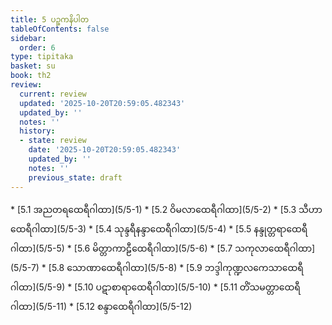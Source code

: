```yaml
---
title: 5 ပဉ္စကနိပါတ
tableOfContents: false
sidebar:
  order: 6
type: tipitaka
basket: su
book: th2
review:
  current: review
  updated: '2025-10-20T20:59:05.482343'
  updated_by: ''
  notes: ''
  history:
  - state: review
    date: '2025-10-20T20:59:05.482343'
    updated_by: ''
    notes: ''
    previous_state: draft
---
```



<DynamicBreadcrumb />


<ReviewStatus review={frontmatter.review} showDetails={true} />

<HypothesisAnnotation frontmatter={frontmatter} />



<TableOfContents book="th2" section="5">
* [5.1 အညတရထေရီဂါထာ](5/5-1)
* [5.2 ဝိမလာထေရီဂါထာ](5/5-2)
* [5.3 သီဟာထေရီဂါထာ](5/5-3)
* [5.4 သုန္ဒရီနန္ဒာထေရီဂါထာ](5/5-4)
* [5.5 နန္ဒုတ္တရာထေရီဂါထာ](5/5-5)
* [5.6 မိတ္တာကာဠီထေရီဂါထာ](5/5-6)
* [5.7 သကုလာထေရီဂါထာ](5/5-7)
* [5.8 သောဏာထေရီဂါထာ](5/5-8)
* [5.9 ဘဒ္ဒါကုဏ္ဍလကေသာထေရီဂါထာ](5/5-9)
* [5.10 ပဋာစာရာထေရီဂါထာ](5/5-10)
* [5.11 တိံသမတ္တာထေရီဂါထာ](5/5-11)
* [5.12 စန္ဒာထေရီဂါထာ](5/5-12)
</TableOfContents>